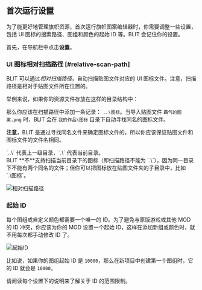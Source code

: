 
## 首次运行设置

为了能更好地管理旗帜资源，首次运行旗帜图案编辑器时，你需要调整一些设置，包括 UI
图标的搜索路径、图组和颜色的起始 ID 等。BLIT 会记住你的设置。

首先，在导航栏中点击**设置**。

### UI 图标相对扫描路径 \[#relative-scan-path]

BLIT 可以通过*相对扫描路径*，自动扫描贴图文件对应的 UI
图标文件。注意，扫描路径是相对于贴图文件所在位置的。

举例来说，如果你的资源文件存放在这样的目录结构中：

<FileTree>
  <FileTree.Folder name="我的作品" defaultOpen>
    <FileTree.Folder name="贴图" defaultOpen>
      <FileTree.File name="霸气的图案.png" />
    </FileTree.Folder>
    <FileTree.Folder name="图标" defaultOpen>
      <FileTree.File name="霸气的图案.png" />
    </FileTree.Folder>
  </FileTree.Folder>
</FileTree>

那么你应该在扫描路径中添加一条记录： `..\图标`。当导入贴图文件 `霸气的图案.png`
时，BLIT 会在 `我的作品\图标` 目录下自动寻找同名的图标文件。

**注意**，BLIT
是通过寻找同名文件来确定图标文件的，所以你应该保证贴图文件和图标文件的文件名相同。

<Callout>
  `..\` 代表上一级目录，`.\` 代表当前目录。 <br /> BLIT **不**支持扫描当前目录下的图标（即扫描路径不能为
  `.\`），因为同一目录下不能有两个同名的文件；但你可以把图标放在贴图文件夹的子目录中，比如 `.\图标`。
</Callout>

![相对扫描路径](./images/relative-path-setting.png)

### 起始 ID

每个图组或自定义颜色都需要一个唯一的 ID。为了避免与原版游戏或其他 MOD 的 ID
冲突，你应该为你的 MOD 设置一个起始
ID，这样在添加新组或颜色时，就不用每次都手动修改 ID 了。

![起始ID](./images/banner-start-ids.png)

比如说，如果你的图组起始 ID 是 `10000`，那么在新项目中创建第一个图组时，它的 ID 就会是 `10000`。

请阅读每个设置下的说明来了解关于 ID 的范围限制。
